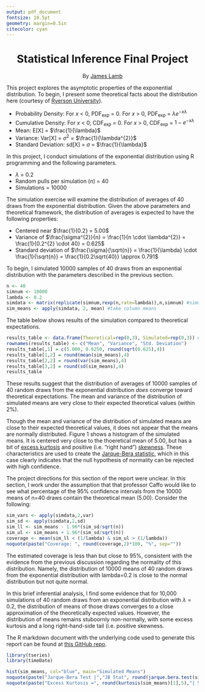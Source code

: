 ```yaml
---
output: pdf_document
fontsize: 10.5pt
geometry: margin=0.5in
citecolor: cyan
---
```


<center> <h1>Statistical Inference Final Project</h1> </center>
<center> By [James Lamb](http://www.linkedin.com/in/jameslamb1/)</center>
\hrulefill

\section{I. Theoretical Expectations}

\subsection{General Exponential Distribution}

This project explores the asymptotic properties of the exponential distribution. To begin, I present some theoretical facts about the distribution here (courtesy of [Ryerson University](http://www.ee.ryerson.ca/~courses/ee8103/chap6.pdf)).


- Probability Density: For *x* < 0, PDF~exp~ = 0. For *x* > 0, PDF~exp~ = $\lambda e^{-x\lambda}$
- Cumulative Density: For *x* < 0, CDF~exp~ = 0. For *x* > 0, CDF~exp~ = $1-e^{-x\lambda}$
- Mean: E[X] = $\frac{1}{\lambda}$
- Variance: Var[X] = $\sigma^{2}$ = $\frac{1}{\lambda^{2}}$
- Standard Deviation: sd[X] = $\sigma$ = $\frac{1}{\lambda}$

\subsection{Expectations with Specific Simulation Parameters}

In this project, I conduct simulations of the exponential distribution using R programming and the following parameters. 

- $\lambda$ = 0.2
- Random pulls per simulation (*n*) = 40
- Simulations = 10000

The simulation exercise will examine the distribution of averages of 40 draws from the exponential distribution. Given the above parameters and theoretical framework, the distribution of averages is expected to have the following properties:

- Centered near $\frac{1}{0.2} = 5.00$
- Variance of $\frac{\sigma^{2}}{n} = \frac{1}{n \cdot \lambda^{2}} = \frac{1}{0.2^{2} \cdot 40} = 0.625$
- Standard deviation of $\frac{\sigma}{\sqrt{n}} = \frac{1}{\lambda} \cdot \frac{1}{\sqrt{n}} = \frac{1}{0.2\sqrt{40}} \approx 0.791$

\section{II. Simulation Results}

\subsection{Running the Simulation}

To begin, I simulated 10000 samples of 40 draws from an exponential distribution with the parameters described in the previous section.

```r
n <- 40
simnum <- 10000
lambda <- 0.2
simdata <- matrix(replicate(simnum,rexp(n,rate=lambda)),n,simnum) #simulate the random pulls
sim_means <- apply(simdata, 2, mean) #take column means
```

\subsection{Simulation Results: Mean and Variance}

The table below shows results of the simulation compared to theoretical expectations.

```r
results_table <- data.frame(Theoretical=rep(0,3), Simulated=rep(0,3)) #initialize the data frame
rownames(results_table) <- c("Mean", "Variance", "Std. Deviation")
results_table[,1] = c(5.000, 0.6250, round(sqrt(0.625),4))
results_table[1,2] = round(mean(sim_means),4)
results_table[2,2] = round(var(sim_means),4)
results_table[3,2] = round(sd(sim_means),4)
results_table
```

These results suggest that the distribution of averages of 10000 samples of 40 random draws from the exponential distribution *does* converge toward theoretical expectations. The mean and variance of the distribution of simulated means are very close to their expected theoretical values (within 2%).

\subsection{Simulation Results: Normality}

Though the mean and variance of the distribution of simulated means are close to their expected theoretical values, it does not appear that the means are normally distributed. Figure 1 shows a histogram of the simulated means. It is centered very close to the thoeretical mean of 5.00, but has a bit of [excess kurtosis](http://www.investopedia.com/terms/e/excesskurtosis.asp) and positive (i.e. "right hand") [skewness](http://www.investopedia.com/terms/s/skewness.asp). These characteristics are used to create the [Jarque-Bera statistic](http://en.wikipedia.org/wiki/Jarque%E2%80%93Bera_test), which in this case clearly indicates that the null hypothesis of normality can be rejected with high confidence.

\subsection{Simulation Results: Confidence Intervals}

The project directions for this section of the report were unclear. In this section, I work under the assumption that that professor Caffo would like to see what percentage of the 95% confidence intervals from the 10000 means of n=40 draws contain the theoretical mean (5.00). Consider the following: 

```r
sim_vars <- apply(simdata,2,var)
sim_sd <- apply(simdata,2,sd)
sim_ll <- sim_means - 1.96*(sim_sd/sqrt(n))
sim_ul <- sim_means + 1.96*(sim_sd/sqrt(n))
coverage <- mean(sim_ll < (1/lambda) & sim_ul > (1/lambda))
noquote(paste("Coverage: ", round(coverage,2)*100, "%", sep=""))
```

The estimated coverage is less than but close to 95%, consistent with the evidence from the previous discussion regarding the normality of this distribution. Namely, the distribution of 10000 means of 40 random draws from the exponential distribution with lambda=0.2 is close to the normal distribution but not quite normal. 

\section{Conclusion}

In this brief inferential analysis, I find some evidence that for 10,000 simulations of 40 random draws from an exponential distribution with $\lambda = 0.2$, the distribution of means of those draws converges to a close approximation of the theoretically expected values. However, the distribution of means remains stuboornly non-normally, with some excess kurtosis and a long right-hand-side tail (i.e. positive skewness.

The R markdown document with the underlying code used to generate this report can be found at [this GitHub repo](https://github.com/JayLamb20/MOOC_Stuff/tree/master/Statistical_Inference).


\pagebreak



\appendix
\section{Appendix: Plots and Regression Results}

\subsection{Figure 1. Distribution of Simulated Averages}

```r
library(tseries)
library(timeDate)
```

```r
hist(sim_means, col="blue", main="Simulated Means")
noquote(paste("Jarque-Bera Test |","JB Stat", round(jarque.bera.test(sim_means)$statistic,2),"p-value",round(jarque.bera.test(sim_means)$p.value,5), sep= " "))
noquote(paste("Excess Kurtosis =", round(kurtosis(sim_means)[1],5),"| Skewness =",round(skewness(sim_means)[1],5), sep= " "))
```



\pagebreak
\begin{thebibliography}{9}    
    
\bibitem{pete1}
    Pete at R-bloggers,
    "Using apply, sapply, lapply in R",
    \emph{R-bloggers},
    December 2012.
    Retrieved from: http://bit.ly/XTUKkm

\bibitem{fbasics1}
    R-core team et. al,
    "Normality Tests {fBasics}",
    \emph{inside-R},
    2014.
    Retrieved from: http://bit.ly/ZzE6rA

\bibitem{ryerson1}
    Uknown Author,
    "Chap6: Poisson Process",
    Ryerson University,
    2014.
    Retrieved from: http://bit.ly/1mo8f7k. 
    
    
\end{thebibliography}